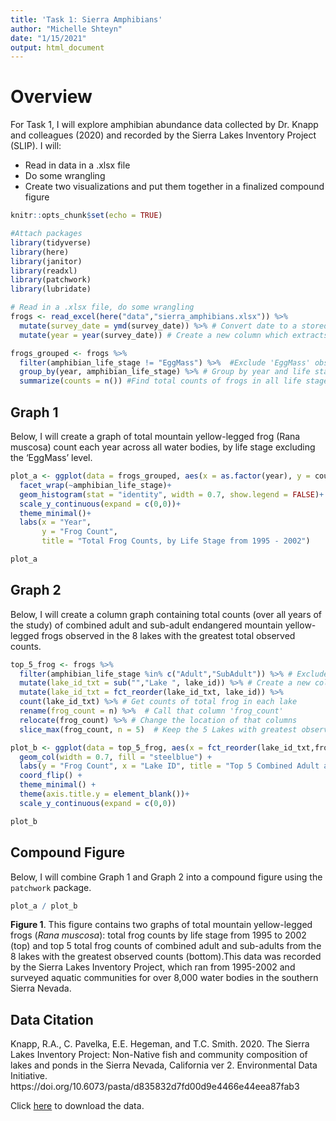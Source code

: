 ```yaml
---
title: 'Task 1: Sierra Amphibians'
author: "Michelle Shteyn"
date: "1/15/2021"
output: html_document
---
```


# Overview
For Task 1, I will explore amphibian abundance data collected by Dr. Knapp and colleagues (2020) and recorded by the Sierra Lakes Inventory Project (SLIP). I will:

- Read in data in a .xlsx file
- Do some wrangling
- Create two visualizations and put them together in a finalized compound figure 

```r
knitr::opts_chunk$set(echo = TRUE)

#Attach packages
library(tidyverse)
library(here)
library(janitor)
library(readxl)
library(patchwork)
library(lubridate)
```



```r
# Read in a .xlsx file, do some wrangling
frogs <- read_excel(here("data","sierra_amphibians.xlsx")) %>% 
  mutate(survey_date = ymd(survey_date)) %>% # Convert date to a stored date class
  mutate(year = year(survey_date)) # Create a new column which extracts year

frogs_grouped <- frogs %>% 
  filter(amphibian_life_stage != "EggMass") %>%  #Exclude 'EggMass' observations
  group_by(year, amphibian_life_stage) %>% # Group by year and life stage
  summarize(counts = n()) #Find total counts of frogs in all life stages excluding 'EggMass'
```

## Graph 1 

Below, I will create a graph of total mountain yellow-legged frog (Rana muscosa) count each year across all water bodies, by life stage excluding the ‘EggMass’ level. 

```r
plot_a <- ggplot(data = frogs_grouped, aes(x = as.factor(year), y = counts, fill=amphibian_life_stage))+
  facet_wrap(~amphibian_life_stage)+
  geom_histogram(stat = "identity", width = 0.7, show.legend = FALSE)+
  scale_y_continuous(expand = c(0,0))+
  theme_minimal()+
  labs(x = "Year",
       y = "Frog Count",
       title = "Total Frog Counts, by Life Stage from 1995 - 2002")

plot_a
```

## Graph 2

Below, I will create a column graph containing total counts (over all years of the study) of combined adult and sub-adult endangered mountain yellow-legged frogs observed in the 8 lakes with the greatest total observed counts.


```r
top_5_frog <- frogs %>% 
  filter(amphibian_life_stage %in% c("Adult","SubAdult")) %>% # Exclude tadpoles
  mutate(lake_id_txt = sub("","Lake ", lake_id)) %>% # Create a new column which adds 'Lake' in front of lake id number
  mutate(lake_id_txt = fct_reorder(lake_id_txt, lake_id)) %>% 
  count(lake_id_txt) %>% # Get counts of total frog in each lake
  rename(frog_count = n) %>%  # Call that column 'frog_count'
  relocate(frog_count) %>% # Change the location of that columns
  slice_max(frog_count, n = 5)  # Keep the 5 Lakes with greatest observed total frog counts

plot_b <- ggplot(data = top_5_frog, aes(x = fct_reorder(lake_id_txt,frog_count), y = frog_count)) +
  geom_col(width = 0.7, fill = "steelblue") +
  labs(y = "Frog Count", x = "Lake ID", title = "Top 5 Combined Adult and SubAdult Frog Counts from 8 Lakes") +
  coord_flip() +
  theme_minimal() +
  theme(axis.title.y = element_blank())+
  scale_y_continuous(expand = c(0,0))

plot_b
```

## Compound Figure

Below, I will combine Graph 1 and Graph 2 into a compound figure using the `patchwork` package.

```r

plot_a / plot_b

```

**Figure 1**. This figure contains two graphs of total mountain yellow-legged frogs (*Rana muscosa*): total frog counts by life stage from 1995 to 2002 (top) and top 5 total frog counts of combined adult and sub-adults from the 8 lakes with the greatest observed counts (bottom).This data was recorded by the Sierra Lakes Inventory Project, which ran from 1995-2002 and surveyed aquatic communities for over 8,000 water bodies in the southern Sierra Nevada.

## Data Citation
Knapp, R.A., C. Pavelka, E.E. Hegeman, and T.C. Smith. 2020. The Sierra Lakes Inventory Project: Non-Native fish and community composition of lakes and ponds in the Sierra Nevada, California ver 2. Environmental Data Initiative. https://doi.org/10.6073/pasta/d835832d7fd00d9e4466e44eea87fab3

Click [here](https://drive.google.com/file/d/1OpvnYG2tQ8WfiLKzloeZZD5vtl7wNAdG/view) to download the data. 



















